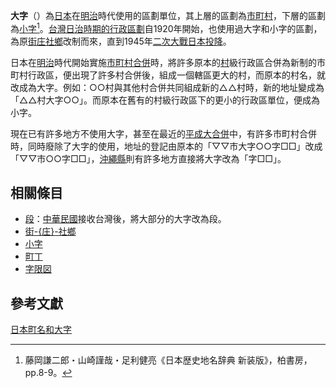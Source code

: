 {{他用
|subject=區劃單位
|other=其他的大字
|大字 (消歧義)
|disambig=
}}
'''大字'''（{{jpn|j=大字|hg=おおあざ|rm=Ōaza}}）為[[日本|日本]]在[[明治|明治]]時代使用的區劃單位，其上層的區劃為[[市町村|市町村]]，下層的區劃為[[小字_(行政區劃)|小字]]<ref name="nrc">藤岡謙二郎・山崎謹哉・足利健亮《日本歴史地名辞典 新装版》，柏書房，pp.8-9。</ref>。[[台灣日治時期行政區劃|台灣日治時期的行政區劃]]自1920年開始，也使用過大字和小字的區劃，為原[[街庄社鄉|街庄社鄉]]改制而來，直到1945年[[二次大戰|二次大戰]][[日本投降|日本投降]]。

日本在[[明治|明治]]時代開始實施[[市町村合併|市町村合併]]時，將許多原本的[[村|村]]級行政區合併為新制的市町村行政區，便出現了許多村合併後，組成一個轄區更大的村，而原本的村名，就改成為大字。例如：○○村與其他村合併共同組成新的△△村時，新的地址變成為「△△村大字○○」。而原本在舊有的村級行政區下的更小的行政區單位，便成為小字。

現在已有許多地方不使用大字，甚至在最近的[[平成大合併|平成大合併]]中，有許多市町村合併時，同時廢除了大字的使用，地址的登記由原本的「▽▽市大字○○字□□」改成「▽▽市○○字□□」，[[沖繩縣|沖繩縣]]則有許多地方直接將大字改為「字□□」。

== 相關條目 ==
* [[地段|段]]：[[中華民國|中華民國]]接收台灣後，將大部分的大字改為段。
* [[街庄社鄉|街-{庄}-社鄉]]
* [[小字|小字]]
* [[町丁|町丁]]
* [[字限図|字限図]]

== 參考文獻 ==
{{Reflist}}

{{DEFAULTSORT:Oaza}}
[[Category:日本町名和大字|]]